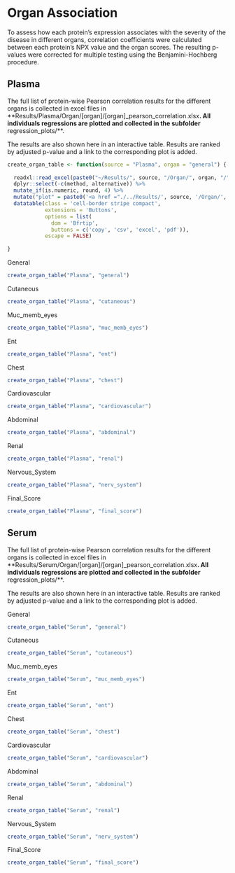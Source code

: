 # Organ Association

To assess how each protein's expression associates with the severity of the disease in different organs, correlation coefficients were calculated between each protein's NPX value and the organ scores. The resulting p-values were corrected for multiple testing using the Benjamini-Hochberg procedure.

## Plasma

The full list of protein-wise Pearson correlation results for the different organs is collected in excel files in **Results/Plasma/Organ/[organ]/[organ]_pearson_correlation.xlsx**. All individuals regressions are plotted and collected in the subfolder **regression_plots/**. 

The results are also shown here in an interactive table. Results are ranked by adjusted p-value and a link to the corresponding plot is added. 

```r
create_organ_table <- function(source = "Plasma", organ = "general") {
  
  readxl::read_excel(paste0("~/Results/", source, "/Organ/", organ, "/", organ, "_pearson_correlation.xlsx")) %>%
  dplyr::select(-c(method, alternative)) %>%
  mutate_if(is.numeric, round, 4) %>%
  mutate("plot" = paste0('<a href ="./../Results/', source, '/Organ/', organ, '/regression_plots/', Assay, '_regression.png"  target="_blank">', Assay, '</a>')) %>%
  datatable(class = 'cell-border stripe compact', 
            extensions = 'Buttons', 
            options = list(
              dom = 'Bfrtip',
              buttons = c('copy', 'csv', 'excel', 'pdf')),
            escape = FALSE)
  
}
```

::::: {.panelset}

::: {.panel}
[General]{.panel-name}

```r
create_organ_table("Plasma", "general")
```
:::

::: {.panel}
[Cutaneous]{.panel-name}

```r
create_organ_table("Plasma", "cutaneous")
```
:::

::: {.panel}
[Muc_memb_eyes]{.panel-name}

```r
create_organ_table("Plasma", "muc_memb_eyes")
```
:::

::: {.panel}
[Ent]{.panel-name}

```r
create_organ_table("Plasma", "ent")
```
:::

::: {.panel}
[Chest]{.panel-name}

```r
create_organ_table("Plasma", "chest")
```
:::

::: {.panel}
[Cardiovascular]{.panel-name}

```r
create_organ_table("Plasma", "cardiovascular")
```
:::

::: {.panel}
[Abdominal]{.panel-name}

```r
create_organ_table("Plasma", "abdominal")
```
:::

::: {.panel}
[Renal]{.panel-name}

```r
create_organ_table("Plasma", "renal")
```
:::

::: {.panel}
[Nervous_System]{.panel-name}

```r
create_organ_table("Plasma", "nerv_system")
```
:::

::: {.panel}
[Final_Score]{.panel-name}

```r
create_organ_table("Plasma", "final_score")
```
:::

:::::


## Serum

The full list of protein-wise Pearson correlation results for the different organs is collected in excel files in **Results/Serum/Organ/[organ]/[organ]_pearson_correlation.xlsx**. All individuals regressions are plotted and collected in the subfolder **regression_plots/**. 

The results are also shown here in an interactive table. Results are ranked by adjusted p-value and a link to the corresponding plot is added. 

::::: {.panelset}

::: {.panel}
[General]{.panel-name}

```r
create_organ_table("Serum", "general")
```
:::

::: {.panel}
[Cutaneous]{.panel-name}

```r
create_organ_table("Serum", "cutaneous")
```
:::

::: {.panel}
[Muc_memb_eyes]{.panel-name}

```r
create_organ_table("Serum", "muc_memb_eyes")
```
:::

::: {.panel}
[Ent]{.panel-name}

```r
create_organ_table("Serum", "ent")
```
:::

::: {.panel}
[Chest]{.panel-name}

```r
create_organ_table("Serum", "chest")
```
:::

::: {.panel}
[Cardiovascular]{.panel-name}

```r
create_organ_table("Serum", "cardiovascular")
```
:::

::: {.panel}
[Abdominal]{.panel-name}

```r
create_organ_table("Serum", "abdominal")
```
:::

::: {.panel}
[Renal]{.panel-name}

```r
create_organ_table("Serum", "renal")
```
:::

::: {.panel}
[Nervous_System]{.panel-name}

```r
create_organ_table("Serum", "nerv_system")
```
:::

::: {.panel}
[Final_Score]{.panel-name}

```r
create_organ_table("Serum", "final_score")
```
:::

:::::